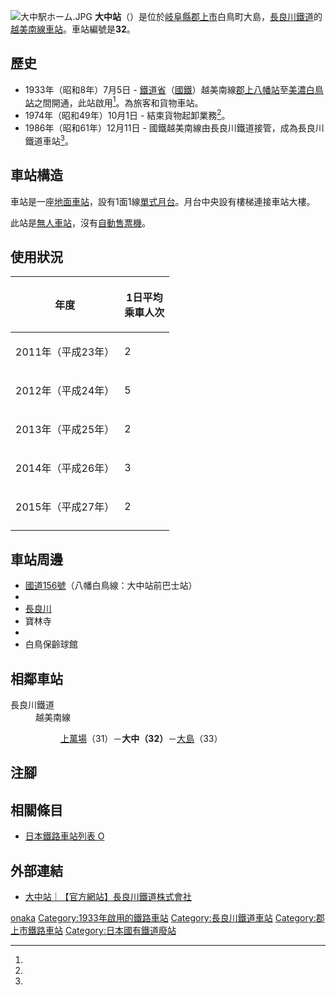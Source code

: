{{NoteTA
|T=zh-hans:大中站;zh-hk:大中站;zh-tw:大中車站;
|1=zh-hans:大中站;zh-hk:大中站;zh-tw:大中車站;
}}
{{Infobox station
|公司色 = blue
|站名 = 大中
|圖片 = Oonakasta.JPG
|圖片說明 = 車站全景
|日文原名 = 大中
|平假名 = おおなか
|羅馬拼音 = Ōnaka
|副站名 = 
|電報略號 = ナカ<br/>オオ←ヲオ（轉換前）
|所在地 = {{JPN}}[[岐阜縣|岐阜縣]][[郡上市|郡上市]]白鳥町大島
|座標 = {{coord|35|51|14.12|N|136|52|5.68|E|type:railwaystation_region:JP-24|display=inline,title}}
|車站構造 = [[地面車站|地面車站]]
|月台配置 = 1面1線
|啟用年月日 = 1933年（昭和8年）7月5日<ref name="sone26">{{Cite book|author={{Translink|ja|曽根悟|曾根悟}}（監修）|title=週刊 歴史でめぐる鉄道全路線 公営鉄道・私鉄|editor=朝日新聞出版分冊百科編集部（編集）|publisher={{Translink|ja|朝日新聞出版}}|series=週刊朝日百科|volume=26号 長良川鉄道・明知鉄道・樽見鉄道・三岐鉄道・伊勢鉄道|date=2011-09-18|page=10-11|language=ja}}</ref>
|廢站年月日 = 
|乘客人數 = 2
|上下車人次 = 
|統計年度 = 2015
|轉車 = 
|全寬備註 = [[無人車站|無人車站]]
|adjacent = {{Adjacent stations|system=長良川鐵道|line=越美南線|left=上萬場|right=大島|note-left=31<br>1.3km|note-mid=32<br>距離[[美濃太田站|美濃太田]]62.4km|note-right=33<br>1.9km}}
}}
[[File:大中駅ホーム.JPG|thumb]]
'''大中站'''（{{jpn|j=大中駅|hg=おおなかえき|rm=Ōnaka eki|f=y}}）是位於[[岐阜縣|岐阜縣]][[郡上市|郡上市]]白鳥町大島，[[長良川鐵道|長良川鐵道]]的[[越美南線|越美南線]][[鐵路車站|車站]]。車站編號是'''32'''。

==歷史==
* 1933年（昭和8年）7月5日 - [[鐵道省_(日本)|鐵道省]]（[[日本國有鐵道|國鐵]]）越美南線[[郡上八幡站|郡上八幡站]]至[[美濃白鳥站|美濃白鳥站]]之間開通，此站啟用<ref name="sone26"/>。為旅客和貨物車站。
* 1974年（昭和49年）10月1日 - 結束貨物起卸業務<ref name="sone26"/>。
* 1986年（昭和61年）12月11日 - 國鐵越美南線由長良川鐵道接管，成為長良川鐵道車站<ref name="sone26"/>。

==車站構造==
車站是一座[[地面車站|地面車站]]，設有1面1線[[單式月台|單式月台]]。月台中央設有樓梯連接車站大樓。

此站是[[無人車站|無人車站]]，沒有[[自動售票機|自動售票機]]。

== 使用狀況 ==
{| class="wikitable"  style="text-align:right;"
|-
!rowspan="1"|年度
!colspan="2"|1日平均<br>乘車人次
|-
|2011年（平成23年） ||2
|-
|2012年（平成24年） ||5
|-
|2013年（平成25年） ||2
|-
|2014年（平成26年） ||3
|-
|2015年（平成27年） ||2
|-
|}

==車站周邊==
*[[國道156號|國道156號]]（{{Translink|ja|岐阜乗合自動車|岐阜乘合自動車|岐阜巴士}}八幡白鳥線：大中站前巴士站）
*{{Translink|ja|岐阜県道52号白鳥板取線|岐阜縣道52號白鳥板取線}}
*[[長良川|長良川]]
*寶林寺
*{{Translink|ja|郡上市立大中小学校|郡上市立大中小學}}
*白鳥保齡球館

== 相鄰車站 ==
; 長良川鐵道
: 越美南線
:: [[上萬場站|上萬場]]（31）－'''大中（32）'''－[[大島站_(岐阜縣)|大島]]（33）
== 注腳 ==
{{Reflist}}
== 相關條目 ==
{{commonscat|Ōnaka Station}}
* [[日本鐵路車站列表_O|日本鐵路車站列表 O]]
== 外部連結 ==
* [http://www.nagatetsu.co.jp/route/onaka/ 大中站｜【官方網站】長良川鐵道株式會社] {{Wayback|url=http://www.nagatetsu.co.jp/route/onaka/ |date=20200720024607 }}{{ja icon}}
{{越美南線}}
{{DEFAULTSORT:Onaka}}
[[Category:日本鐵路車站_O|onaka]]
[[Category:1933年啟用的鐵路車站|Category:1933年啟用的鐵路車站]]
[[Category:長良川鐵道車站|Category:長良川鐵道車站]]
[[Category:郡上市鐵路車站|Category:郡上市鐵路車站]]
[[Category:日本國有鐵道廢站|Category:日本國有鐵道廢站]]